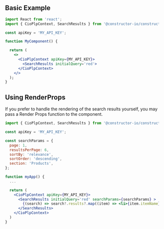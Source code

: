 
<Meta of={SearchResultsStories} />

## Basic Example
  ```jsx
  import React from 'react';
  import { CioPlpContext, SearchResults } from '@constructor-io/constructorio-ui-plp';

  const apiKey = 'MY_API_KEY';

  function MyComponent() {

    return (
      <>
        <CioPlpContext apiKey={MY_API_KEY}>
          <SearchResults initialQuery='red'>
        </CioPlpContext>
      </>
    );
  }
  ```


## Using RenderProps
If you prefer to handle the rendering of the search results yourself, you may pass a Render Props function to the component.

```jsx
import { CioPlpContext, SearchResults } from '@constructor-io/constructorio-ui-plp'

const apiKey = 'MY_API_KEY';

const searchParams = {
  page: 1,
  resultsPerPage: 6,
  sortBy: 'relevance',
  sortOrder: 'descending',
  section: 'Products',
};

function myApp() {
  ...

  return (
    <CioPlpContext apiKey={MY_API_KEY}>
      <SearchResults initialQuery='red' searchParams={searchParams} >
        {(search) => search?.results?.map((item) => <li>{item.itemName}</li>)}
      </SearchResults>
    </CioPlpContext>
  )
}
```